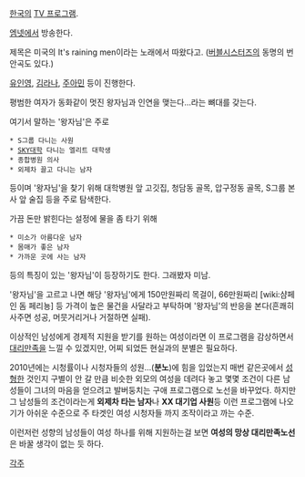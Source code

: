 [[한국]]의 [[TV 프로그램]].

[[엠넷]]에서 방송한다.

제목은 미국의 It's raining men이라는 노래에서 따왔다고.
([[버블시스터즈]]의 동명의 번안곡도 있다.)

[[유인영]], [[김라나]], [[주아민]] 등이 진행한다.

평범한 여자가 동화같이 멋진 왕자님과 인연을 맺는다...라는 뼈대를 갖는다.

여기서 말하는 '왕자님'은 주로
 * S그룹 다니는 사원
 * [[SKY]]대학 다니는 엘리트 대학생
 * 종합병원 의사
 * 외제차 끌고 다니는 남자
등이며 '왕자님'을 찾기 위해 대학병원 앞 고깃집, 청담동 골목, 압구정동 골목, S그룹 본사 앞 술집 등을 주로 탐색한다.

가끔 돈만 밝힌다는 설정에 물을 좀 타기 위해
 * 미소가 아름다운 남자
 * 몸매가 좋은 남자
 * 가까운 곳에 사는 남자
등의 특징이 있는 '왕자님'이 등장하기도 한다. 그래봤자 미남.

'왕자님'을 고르고 나면 해당 '왕자님'에게 150만원짜리 목걸이, 66만원짜리 [wiki:샴페인 돔 페리뇽] 등 가격이 높은 물건을 사달라고 부탁하며 '왕자님'의 반응을 본다(흔쾌히 사주면 성공, 머뭇거리거나 거절하면 실패).

이상적인 남성에게 경제적 지원을 받기를 원하는 여성이라면 이 프로그램을 감상하면서 [[대리만족]]을 느낄 수 있겠지만, 어찌 되었든 현실과의 분별은 필요하다.

2010년에는 시청률이나 시청자들의 성원...('''분노''')에 힘을 입었는지 매번 같은곳에서 [[성형]]한 것인지 구별이 안 갈 만큼 비슷한 외모의 여성을 데려다 놓고 몇몇 조건이 다른 남성들이 그녀의 마음을 얻으려고 발버둥치는 구애 프로그램으로 노선을 바꾸었다. 하지만 그 남성들의 조건이라는게 '''외제차 타는 남자'''나 '''XX 대기업 사원'''등 이런 프로그램에 나오기가 아쉬운 수준으로 주 타겟인 여성 시청자들 까지 조작이라고 까는 수준. 

이런저런 성향의 남성들이 여성 하나를 위해 지원하는걸 보면 '''여성의 망상 대리만족노선'''은 바꿀 생각이 없는 듯 하다.

[[각주]]
